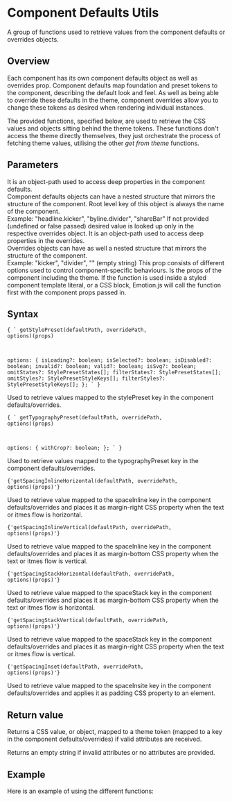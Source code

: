 

# Component Defaults Utils

A group of functions used to retrieve values from the <Link href="/theming/component-defaults">component defaults or overrides objects.</Link>

## Overview

Each component has its own component defaults object as well as overrides prop.
Component defaults map foundation and preset tokens to the component, describing the default look and feel. As well as being able to override these defaults in the theme, component overrides allow you to change these tokens as desired when rendering individual instances.<br/>

The provided functions, specified below, are used to retrieve the CSS values and objects sitting behind the theme tokens. These functions don't access the theme directly themselves, they just orchestrate the process of fetching theme values, utilising the other _get from theme_ functions.

## Parameters

<LegacyBlock marginTop='sizing040'>
  <Prop name='defaultPath' type='string | undefined'>
    It is an object-path used to access deep properties in the component defaults. <br/>
    Component defaults objects can have a nested structure that mirrors the structure of the component. Root level key of this object is always the name of the component. <br/>
    Example: "headline.kicker", "byline.divider", "shareBar"
    If not provided (undefined or false passed) desired value is looked up only in the respective overrides object.
  </Prop>
  <Prop name='overridePath' type='string | false' default='""'>
    It is an object-path used to access deep properties in the overrides. <br/>
    Overrides objects can have as well a nested structure that mirrors the structure of the component. <br/>
    Example: "kicker", "divider", "" (empty string)
  </Prop>
  <Prop name='options' type='Parameters<FromThemeUtil>[2]'>
    This prop consists of different options used to control component-specific behaviours.
  </Prop>
  <Prop name='props' type='Props'>
    Is the props of the component including the theme. If the function is used inside a styled component template literal, or a CSS block, Emotion.js will call the function first with the component props passed in.
  </Prop>
</LegacyBlock>

## Syntax
<Code>{
  `
  getStylePreset(defaultPath, overridePath, options)(props)
  
  options: {
    isLoading?: boolean;
    isSelected?: boolean;
    isDisabled?: boolean;
    invalid?: boolean;
    valid?: boolean;
    isSvg?: boolean;
    omitStates?: StylePresetStates[];
    filterStates?: StylePresetStates[];
    omitStyles?: StylePresetStyleKeys[];
    filterStyles?: StylePresetStyleKeys[];
  };
  `
}</Code>

Used to retrieve values mapped to the stylePreset key in the component defaults/overrides.

<Code>{
  `
  getTypographyPreset(defaultPath, overridePath, options)(props)
  
  options: {
    withCrop?: boolean;
  };
  `
}</Code>

Used to retrieve values mapped to the typographyPreset key in the component defaults/overrides.

<Code>{'getSpacingInlineHorizontal(defaultPath, overridePath, options)(props)'}</Code>

Used to retrieve value mapped to the <Link href="/theming/foundations/spacing">spaceInline</Link> key in the component defaults/overrides 
and places it as margin-right CSS property when the text or itmes flow is horizontal.

<Code>{'getSpacingInlineVertical(defaultPath, overridePath, options)(props)'}</Code>

Used to retrieve value mapped to the <Link href="/theming/foundations/spacing">spaceInline</Link> key in the component defaults/overrides 
and places it as margin-bottom CSS property when the text or itmes flow is vertical.

<Code>{'getSpacingStackHorizontal(defaultPath, overridePath, options)(props)'}</Code>

Used to retrieve value mapped to the <Link href="/theming/foundations/spacing">spaceStack</Link> key in the component defaults/overrides 
and places it as margin-bottom CSS property when the text or itmes flow is horizontal.

<Code>{'getSpacingStackVertical(defaultPath, overridePath, options)(props)'}</Code>

Used to retrieve value mapped to the <Link href="/theming/foundations/spacing">spaceStack</Link> key in the component defaults/overrides 
and places it as margin-right CSS property when the text or itmes flow is vertical.

<Code>{'getSpacingInset(defaultPath, overridePath, options)(props)'}</Code>

Used to retrieve value mapped to the spaceInsite key in the component defaults/overrides 
and applies it as padding CSS property to an element.


## Return value

Returns a CSS value, or object, mapped to a theme token (mapped to a key in the component defaults/overrides) if valid attributes are received.

Returns an empty string if invalid attributes or no attributes are provided.

## Example

Here is an example of using the different functions:

<CodeFromFile path="examples/utils/get-defaults.tsx"/>

